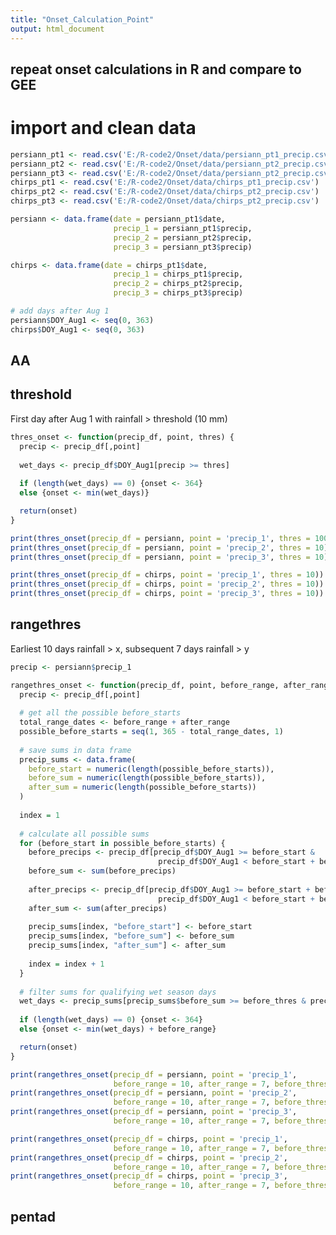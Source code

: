```yaml
---
title: "Onset_Calculation_Point"
output: html_document
---
```


## repeat onset calculations in R and compare to GEE

# import and clean data

```r
persiann_pt1 <- read.csv('E:/R-code2/Onset/data/persiann_pt1_precip.csv')
persiann_pt2 <- read.csv('E:/R-code2/Onset/data/persiann_pt2_precip.csv')
persiann_pt3 <- read.csv('E:/R-code2/Onset/data/persiann_pt2_precip.csv')
chirps_pt1 <- read.csv('E:/R-code2/Onset/data/chirps_pt1_precip.csv')
chirps_pt2 <- read.csv('E:/R-code2/Onset/data/chirps_pt2_precip.csv')
chirps_pt3 <- read.csv('E:/R-code2/Onset/data/chirps_pt2_precip.csv')

persiann <- data.frame(date = persiann_pt1$date,
                       precip_1 = persiann_pt1$precip,
                       precip_2 = persiann_pt2$precip,
                       precip_3 = persiann_pt3$precip) 

chirps <- data.frame(date = chirps_pt1$date,
                       precip_1 = chirps_pt1$precip,
                       precip_2 = chirps_pt2$precip,
                       precip_3 = chirps_pt3$precip) 

# add days after Aug 1
persiann$DOY_Aug1 <- seq(0, 363)
chirps$DOY_Aug1 <- seq(0, 363)

```

## AA


## threshold
First day after Aug 1 with rainfall > threshold (10 mm)

```r

thres_onset <- function(precip_df, point, thres) {
  precip <- precip_df[,point]
  
  wet_days <- precip_df$DOY_Aug1[precip >= thres]
  
  if (length(wet_days) == 0) {onset <- 364}
  else {onset <- min(wet_days)}

  return(onset)
}

print(thres_onset(precip_df = persiann, point = 'precip_1', thres = 1000))
print(thres_onset(precip_df = persiann, point = 'precip_2', thres = 10))
print(thres_onset(precip_df = persiann, point = 'precip_3', thres = 10))

print(thres_onset(precip_df = chirps, point = 'precip_1', thres = 10))
print(thres_onset(precip_df = chirps, point = 'precip_2', thres = 10))
print(thres_onset(precip_df = chirps, point = 'precip_3', thres = 10))

```


## rangethres

Earliest 10 days rainfall > x, subsequent 7 days rainfall > y

```r

precip <- persiann$precip_1

rangethres_onset <- function(precip_df, point, before_range, after_range, before_thres, after_thres) {
  precip <- precip_df[,point]
  
  # get all the possible before_starts
  total_range_dates <- before_range + after_range
  possible_before_starts = seq(1, 365 - total_range_dates, 1)
  
  # save sums in data frame
  precip_sums <- data.frame(
    before_start = numeric(length(possible_before_starts)),
    before_sum = numeric(length(possible_before_starts)),
    after_sum = numeric(length(possible_before_starts))
  )
  
  index = 1
  
  # calculate all possible sums
  for (before_start in possible_before_starts) {
    before_precips <- precip_df[precip_df$DOY_Aug1 >= before_start & 
                                 precip_df$DOY_Aug1 < before_start + before_range, point]
    before_sum <- sum(before_precips)
    
    after_precips <- precip_df[precip_df$DOY_Aug1 >= before_start + before_range & 
                                 precip_df$DOY_Aug1 < before_start + before_range + after_range, point]
    after_sum <- sum(after_precips)
    
    precip_sums[index, "before_start"] <- before_start
    precip_sums[index, "before_sum"] <- before_sum
    precip_sums[index, "after_sum"] <- after_sum
    
    index = index + 1
  }
  
  # filter sums for qualifying wet season days
  wet_days <- precip_sums[precip_sums$before_sum >= before_thres & precip_sums$after_sum >= after_thres, "before_start"]
  
  if (length(wet_days) == 0) {onset <- 364}
  else {onset <- min(wet_days) + before_range}

  return(onset)
}

print(rangethres_onset(precip_df = persiann, point = 'precip_1', 
                       before_range = 10, after_range = 7, before_thres = 500, after_thres = 4))
print(rangethres_onset(precip_df = persiann, point = 'precip_2', 
                       before_range = 10, after_range = 7, before_thres = 500, after_thres = 4))
print(rangethres_onset(precip_df = persiann, point = 'precip_3', 
                       before_range = 10, after_range = 7, before_thres = 500, after_thres = 4))

print(rangethres_onset(precip_df = chirps, point = 'precip_1', 
                       before_range = 10, after_range = 7, before_thres = 5, after_thres = 4))
print(rangethres_onset(precip_df = chirps, point = 'precip_2', 
                       before_range = 10, after_range = 7, before_thres = 5, after_thres = 4))
print(rangethres_onset(precip_df = chirps, point = 'precip_3', 
                       before_range = 10, after_range = 7, before_thres = 5, after_thres = 4))
```

## pentad

